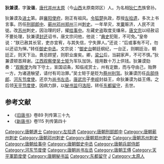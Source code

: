 '''狄兼谟'''，字'''汝谐'''，[[唐代|唐代]][[并州|并州]][[太原|太原]]（今[[山西|山西]]太原南郊区）人。为名相[[狄仁杰|狄仁杰]]族曾孙。 

狄兼谟及[[进士|进士]]第。辟[[山南东道节度使|襄阳使府]]，刚正有祖风。[[令狐楚|令狐楚]]执政，荐授[[左拾遗|左拾遗]]，多次上书言事。历任[[刑部|刑部]][[郎中|郎中]]、[[蕲州|蕲州]][[邓州|邓州]][[郑州|郑州]]三州[[刺史|刺史]]。一年旱灾，发[[粟|粟]]赈济，人民不流徙。改[[苏州|苏州]]刺史，因治理的好，擢[[给事中|给事中]]。左藏史盗取度支缣帛，[[唐文宗|唐文宗]]以经赦诏不要处理，狄兼谟[[封驳|封还]]诏书，唐文宗问他，他说：“[[典史|典史]]犯赃，不可免。”皇帝说：“朕已赦其长官，吏亦宜宥，与其失信，宁失罪人。”还说：“后或事有不可，勿以还诏为惮。”转任[[御史中丞|御史中丞]]。文宗说：“[[御史台|御史台]]朝廷纲纪，一台正，则朝廷治，朝廷正，则天下治。畏忌顾望，则职业废矣。卿，[[狄仁杰|梁公]]后，当嗣家声，不可不慎。”狄兼谟顿首拜谢。[[江西观察使|江西观察使]][[吴士矩|吴士矩]]为军队加饷，擅用数十万上供钱。狄兼谟劾奏：“[[观察使|观察使]]为陛下守土，宣国诏条，知临戎赏士，州有定数，而与夺由己，贻弊一方，为诸道觖望，请付有司治罪。”吴士矩于是贬为[[蔡州|蔡州]][[别驾|别驾]]。狄兼谟历任[[兵部侍郎|兵部侍郎]]、[[河东节度使|河东节度使]]。还京为[[尚书左丞|尚书左丞]]。[[唐武宗|唐武宗]]子[[李峴_(益王)|李岘]]封益王，命狄兼谟为益王傅。之后领[[天平节度使|天平节度使]]，因病力辞，以[[秘书监|秘书监]]归[[洛阳|洛阳]]，转任[[东都|东都]][[留守|留守]]，去世。

== 参考文献 ==
* 《[[旧唐书|旧唐书]]》卷89 列传第三十九
* 《[[新唐书|新唐书]]》卷115 列传第四十

{{DEFAULTSORT:D}}
[[Category:唐朝進士|Category:唐朝進士]]
[[Category:左拾遗|Category:左拾遗]]
[[Category:唐朝刑部郎中|Category:唐朝刑部郎中]]
[[Category:唐朝蕲州刺史|Category:唐朝蕲州刺史]]
[[Category:唐朝邓州刺史|Category:唐朝邓州刺史]]
[[Category:唐朝郑州刺史|Category:唐朝郑州刺史]]
[[Category:唐朝苏州刺史|Category:唐朝苏州刺史]]
[[Category:唐朝给事中|Category:唐朝给事中]]
[[Category:唐朝御史中丞|Category:唐朝御史中丞]]
[[Category:唐朝兵部侍郎|Category:唐朝兵部侍郎]]
[[Category:河东节度使|Category:河东节度使]]
[[Category:唐朝尚书左丞|Category:唐朝尚书左丞]]
[[Category:唐朝王傅|Category:唐朝王傅]]
[[Category:天平軍節度使|Category:天平軍節度使]]
[[Category:唐朝秘书监|Category:唐朝秘书监]]
[[Category:东都留守|Category:东都留守]]
[[Category:狄姓|J]]
[[Category:太原人|Category:太原人]]